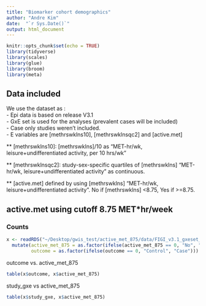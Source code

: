 ```yaml
---
title: "Biomarker cohort demographics"
author: "Andre Kim"
date:  "`r Sys.Date()`"
output: html_document
---
```


```r
knitr::opts_chunk$set(echo = TRUE)
library(tidyverse)
library(scales)
library(glue)
library(broom)
library(meta)
```


## Data included
We use the dataset as :   
- Epi data is based on release V3.1  
- GxE set is used for the analyses (prevalent cases will be included)  
- Case only studies weren’t included.  
- E variables are [methrswklns10], [methrswklnsqc2] and [active.met]  


** [methrswklns10]: [methrswklns]/10 as “MET-hr/wk, leisure+undifferentiated activity, per 10 hrs/wk”

** [methrswklnsqc2]: study-sex-specific quartiles of [methrswklns] “MET-hr/wk, leisure+undifferentiated activity” as continuous.

** [active.met] defined by using [methrswklns] “MET-hr/wk, leisure+undifferentiated activity”. No if [methrswklns] <8.75, Yes if >=8.75.


## active.met using cutoff 8.75 MET*hr/week

### Counts
```r
x <- readRDS("~/Desktop/gwis_test/active_met_875/data/FIGI_v3.1_gxeset_active_met_875_basic_covars_glm.rds") %>% 
  mutate(active_met_875 = as.factor(ifelse(active_met_875 == 0, "No", "Yes")), 
         outcome = as.factor(ifelse(outcome == 0, "Control", "Case")))
```

outcome vs. active_met_875
```r
table(x$outcome, x$active_met_875)
```

study_gxe vs active_met_875
```r
table(x$study_gxe, x$active_met_875)
```


